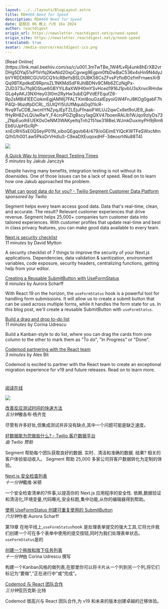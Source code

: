 ```yaml
---
layout: ../../layouts/BlogLayout.astro
title: RD#460 Need for Speed
description: RD#460 Need for Speed
date: 星期日 06 晚上 六月 16o 2024
author: reactdigest
origin_url: https://newsletter.reactdigest.net/p/need-speed
origin_site: https://newsletter.reactdigest.net/p/need-speed
translated: true
avatar: /media-source/reactdigest-ico.png
---
```



<Reference client:only="react" title="RD#460 Need for Speed" url="https://newsletter.reactdigest.net/p/need-speed" />

<Detail client:only="react">
	[Read Online](https://link.mail.beehiiv.com/ss/c/u001.3mTwTBe_1W4fLvRj4unk8hErXB2vrDHg5DYaj51xP1Vrfq2KwNid20xpCgvwg9Egpm0fbDwBaC536x4sHn9N4dyJbVYRDDt8RCGUVGCQ1rIcRBeYsBSLOUBK58CsZFvsPzfloBOzfmFrnaesXrBQq9BTKpdkdD9RpnsZL1NKMdSdFRJhlBDNv9CMb6ZCzNgPx-ZUD373u7fq9DStue6GBYYiL8aXWIHl0mYSvHced1916J1pvbU3sXnvcRHrdwGLq4yAKJ3NXHey03I0m2RyHw3ubEQPVdEFEqufZ6-Rp2sM8l41EECiokmEgjAMWj7FALTXml8ouGzaIEpyoiGW4FnJ8KOg0gabF7hP4Ql-9bzdfpDCRL_lSUIQYI5UUfMqubDq01IcR-ftvq9TuCDB_lwcntYNZyqJEpTZLEjuFfnaxiFWLUJ2qwCx8et9oUE9_jkak-fHyRH8ZvLQUwRwY_F4croPGZlgBscy1agQXV47boenRALIb1WJqo9zIyDs73_ZNpEuolhEUEK0sOeNM3WAKyeItqTnh2151se318BeLWJmkDuxmyPH9jRm6Eb6UJpHScRjP-xnEcRHi5xE0QSeyiP01N_xiboQEgqvb64/479/oGEimEYlQcKWTFeSWxcMmQ/h0/h001.aw5PksDrVHdIuS-C8eaDXEuqoxdHF-3deosrhNu88T4)

![](https://link.mail.beehiiv.com/ss/o/u001.Btu2bd7uwPPtNpvEhFUmtA/479/oGEimEYlQcKWTFeSWxcMmQ/ho.gif)

[A Quick Way to Improve React Testing Times](https://link.mail.beehiiv.com/ss/c/u001.96pnkUdR2Et9YTtP31beqSByW6j0I2geDLx63JfBY8KhPYYHkkj7g_SnR-NJI0FrApdnSuh0uReWiJW0xQDulLgisbAbLrJcF5-VyxZ_Hmgkn4LLuDmvT0X7KYj_6B9VKxLS6bh3PKI2tB8KZRUSe8pTiXwisLIASGAR9TAu-a_UNv_SbyBq9-5ejiY60WkSsO_cSdhBWXAAQuJQx8s03Q/479/oGEimEYlQcKWTFeSWxcMmQ/h1/h001.LvkF5eJEhTz1HyG4i2OnScnvx1Tsvish1sKmOVxl4uU)  
_5 minutes_ by Jakub Janczyk

Despite having many benefits, integration testing is not without its downsides. One of those issues can be a lack of speed. Read on to learn how one Jakub approached the problem.

[What can good data do for you? - Twilio Segment Customer Data Platform](https://link.mail.beehiiv.com/ss/c/u001.96pnkUdR2Et9YTtP31beqZDc6CvoM57HfpmGHktxcZjZDzznKwkCgdxRGrWFiTqewx8NkcOtCU2l4MjNK3nM1vQmInvgtEraITHmgfhimP5dcv0hjJgxk_iN7SS6oICzfn4HfyRqhn2GnvJEFo1TLfD1tuooZk-hnsRwgocXMCStAa7QLbZRs8r_da0XQNVALgrfcaMvQXIxat25r2GtLw/479/oGEimEYlQcKWTFeSWxcMmQ/h2/h001.3c7Rx5PeRvJm1SSGJR_Mxa5kclVWqh_EXsQnuzr1GD0)  
_sponsored by Twilio_

Segment helps every team access good data. Data that's real-time, clean, and accurate. The result? Relevant customer experiences that drive revenue. Segment helps 25,000+ companies turn customer data into tailored experiences. With customer profiles that update real-time and best in class privacy features, you can make good data available to every team.

[Next.js security checklist](https://link.mail.beehiiv.com/ss/c/u001.0APXl0QZL7fWOKx6hVh63qVOE6_bG1WEZeYoyc7qy9H9oZOSe-3at46oviyAMQFSJQNcjzUlfetIu1QbrDw8UAQ9byTlv1BI8OW7hNur2UMk2BQHIoNvO6-wTHNTCrhF2xYMamX-aVogCtF8mStZF0jqp7E6zRLF6ReU7xo7fLM2zwXfKxc-1ZnPp0XsVmhX-hM7TZVg_UPtW1mxv4-PJA/479/oGEimEYlQcKWTFeSWxcMmQ/h3/h001.-J0VUBDAkJ5DFtKom4TObN5KPzsimQeLAWKfYD40uO8)  
_11 minutes_ by David Mytton

A security checklist of 7 things to improve the security of your Next.js applications. Dependencies, data validation & sanitization, environment variables, code exposure, security headers, centralizing functions, getting help from your editor.

[Creating a Reusable SubmitButton with UseFormStatus](https://link.mail.beehiiv.com/ss/c/u001.DNYuWskNLZN5iE3d5ylPw40cKvTfguX8e_fzKhv5jclJx4ZnlSEXyITRMV9rKo55qfQhaCCR5trJlu78wyH0cwe0qu9AN4CooPQT9rGd5sGQYZLvglDPtBsSCeKEN_PLnf0WQvS8cYE4ruTMDO0H5BrdpCstL9FRvodDlEt1KrJ8MCNty53Ruqt3B7boXtx08gJRYcm0H9GiadK47imOkyFS7trQI_84mltStXfa9PxmPAfgr36pOCeAuzqOaH3c/479/oGEimEYlQcKWTFeSWxcMmQ/h4/h001.Cj6UxyekLCKCpiozlJ_02nZ6-b4ahsqysHBPKYn6XSk)  
_6 minutes_ by Aurora Scharff

With React 19 on the horizon, the `useFormStatus` hook is a powerful tool for handling form submissions. It will allow us to create a submit button that can be used across multiple forms, while it handles the form state for us. In this blog post, we'll create a reusable SubmitButton with `useFormStatus`.

[Build a drag and drop to-do list](https://link.mail.beehiiv.com/ss/c/u001.UBh74i5ibvpiWu-3SxqXvmT1tfMGfxA3v_DxMTfUzLWUnXrsKgR8G6aOEbNJdGgyCd_2vpG7cKkAQ75rxNvPmx7pXfeIt5OhTf_8f-PZZ2izdbnDtrezlwoJmb84_92UygR6AokfwagnfatXg9PNzQq2RfnNysePyskC-mYDzD4b3NabBOcHFSxPqDkdlcIbWylsiLiU-HBkVXww0nJZ1AESybWCkByo9T5xfSKdTx4/479/oGEimEYlQcKWTFeSWxcMmQ/h5/h001.-JcpwgPNhhEsre9rxqP4Z4Qpm5-A-MQFGqMImRzzWsE)  
_11 minutes_ by Corina Udrescu

Build a Kanban-style to do list, where you can drag the cards from one column to the other to mark them as "To do", "In Progress" or "Done".

[Codemod partnering with the React team](https://link.mail.beehiiv.com/ss/c/u001.H7TV3nVHQvyVqifzthtBOTHmvfeHFt3bVyOehCkRhSKizyjxWpaqDECnvBUdEG_C4xC-7R3jMiT7ZONDhe3_k4O2kL5jl3zNhhWlryjgDGJlPQKIalzQDwFKFrWnTilQ-IJ7wlOV_-GHr7PRt6cC_ijX5yUu3ZZvXhhksmmOaOBhUwY1NwDD-w4dgU0HP-bp/479/oGEimEYlQcKWTFeSWxcMmQ/h6/h001.09C1w9mezqkqz_iAGzpPqydidtKwpsFDY5wEzO985pk)  
_3 minutes_ by Alex Bit

Codemod is excited to partner with the React team to create an exceptional migration experience for v19 and future releases. Read on to learn more.

#
</Detail>

[阅读在线](https://link.mail.beehiiv.com/ss/c/u001.3mTwTBe_1W4fLvRj4unk8hErXB2vrDHg5DYaj51xP1Vrfq2KwNid20xpCgvwg9Egpm0fbDwBaC536x4sHn9N4dyJbVYRDDt8RCGUVGCQ1rIcRBeYsBSLOUBK58CsZFvsPzfloBOzfmFrnaesXrBQq9BTKpdkdD9RpnsZL1NKMdSdFRJhlBDNv9CMb6ZCzNgPx-ZUD373u7fq9DStue6GBYYiL8aXWIHl0mYSvHced1916J1pvbU3sXnvcRHrdwGLq4yAKJ3NXHey03I0m2RyHw3ubEQPVdEFEqufZ6-Rp2sM8l41EECiokmEgjAMWj7FALTXml8ouGzaIEpyoiGW4FnJ8KOg0gabF7hP4Ql-9bzdfpDCRL_lSUIQYI5UUfMqubDq01IcR-ftvq9TuCDB_lwcntYNZyqJEpTZLEjuFfnaxiFWLUJ2qwCx8et9oUE9_jkak-fHyRH8ZvLQUwRwY_F4croPGZlgBscy1agQXV47boenRALIb1WJqo9zIyDs73_ZNpEuolhEUEK0sOeNM3WAKyeItqTnh2151se318BeLWJmkDuxmyPH9jRm6Eb6UJpHScRjP-xnEcRHi5xE0QSeyiP01N_xiboQEgqvb64/479/oGEimEYlQcKWTFeSWxcMmQ/h0/h001.aw5PksDrVHdIuS-C8eaDXEuqoxdHF-3deosrhNu88T4)

![](https://link.mail.beehiiv.com/ss/o/u001.Btu2bd7uwPPtNpvEhFUmtA/479/oGEimEYlQcKWTFeSWxcMmQ/ho.gif)

[改善反应测试时间的快速方法](https://link.mail.beehiiv.com/ss/c/u001.96pnkUdR2Et9YTtP31beqSByW6j0I2geDLx63JfBY8KhPYYHkkj7g_SnR-NJI0FrApdnSuh0uReWiJW0xQDulLgisbAbLrJcF5-VyxZ_Hmgkn4LLuDmvT0X7KYj_6B9VKxLS6bh3PKI2tB8KZRUSe8pTiXwisLIASGAR9TAu-a_UNv_SbyBq9-5ejiY60WkSsO_cSdhBWXAAQuJQx8s03Q/479/oGEimEYlQcKWTFeSWxcMmQ/h1/h001.LvkF5eJEhTz1HyG4i2OnScnvx1Tsvish1sKmOVxl4uU)\
*五分钟*雅各布·杨齐克

尽管有许多好处,但集成测试并非没有缺点,其中一个问题可能是缺乏速度。

[好数据能为您做些什么? - Twilio 客户数据平台](https://link.mail.beehiiv.com/ss/c/u001.96pnkUdR2Et9YTtP31beqZDc6CvoM57HfpmGHktxcZjZDzznKwkCgdxRGrWFiTqewx8NkcOtCU2l4MjNK3nM1vQmInvgtEraITHmgfhimP5dcv0hjJgxk_iN7SS6oICzfn4HfyRqhn2GnvJEFo1TLfD1tuooZk-hnsRwgocXMCStAa7QLbZRs8r_da0XQNVALgrfcaMvQXIxat25r2GtLw/479/oGEimEYlQcKWTFeSWxcMmQ/h2/h001.3c7Rx5PeRvJm1SSGJR_Mxa5kclVWqh_EXsQnuzr1GD0)\
*由 Twilio 赞助*

Segment 帮助每个团队获取良好的数据. 实时、清洁和准确的数据. 结果? 相关的客户体验驱动收入。 Segment 帮助 25,000 多家公司将客户数据转化为定制的体验。

[Next.js 安全检查列表](https://link.mail.beehiiv.com/ss/c/u001.0APXl0QZL7fWOKx6hVh63qVOE6_bG1WEZeYoyc7qy9H9oZOSe-3at46oviyAMQFSJQNcjzUlfetIu1QbrDw8UAQ9byTlv1BI8OW7hNur2UMk2BQHIoNvO6-wTHNTCrhF2xYMamX-aVogCtF8mStZF0jqp7E6zRLF6ReU7xo7fLM2zwXfKxc-1ZnPp0XsVmhX-hM7TZVg_UPtW1mxv4-PJA/479/oGEimEYlQcKWTFeSWxcMmQ/h3/h001.-J0VUBDAkJ5DFtKom4TObN5KPzsimQeLAWKfYD40uO8)\
*十一分钟*戴维·米顿

一个安全检查清单的7件事,以提高你的 Next.js 应用程序的安全性. 依赖,数据验证和清洁化,环境变量,代码曝光,安全标题,集中功能,从你的编辑器得到帮助。

[使用 UseFormStatus 创建可重复使用的 SubmitButton](https://link.mail.beehiiv.com/ss/c/u001.DNYuWskNLZN5iE3d5ylPw40cKvTfguX8e_fzKhv5jclJx4ZnlSEXyITRMV9rKo55qfQhaCCR5trJlu78wyH0cwe0qu9AN4CooPQT9rGd5sGQYZLvglDPtBsSCeKEN_PLnf0WQvS8cYE4ruTMDO0H5BrdpCstL9FRvodDlEt1KrJ8MCNty53Ruqt3B7boXtx08gJRYcm0H9GiadK47imOkyFS7trQI_84mltStXfa9PxmPAfgr36pOCeAuzqOaH3c/479/oGEimEYlQcKWTFeSWxcMmQ/h4/h001.Cj6UxyekLCKCpiozlJ_02nZ6-b4ahsqysHBPKYn6XSk)\
*六分钟*作者:Aurora Scharff

第19章 在地平线上,`useFormStatus`hook 是处理表单提交的强大工具,它将允许我们创建一个可在多个表单中使用的提交按钮,同时为我们处理表单状态。`useFormStatus`是的

[创建一个拖放和放下任务列表](https://link.mail.beehiiv.com/ss/c/u001.UBh74i5ibvpiWu-3SxqXvmT1tfMGfxA3v_DxMTfUzLWUnXrsKgR8G6aOEbNJdGgyCd_2vpG7cKkAQ75rxNvPmx7pXfeIt5OhTf_8f-PZZ2izdbnDtrezlwoJmb84_92UygR6AokfwagnfatXg9PNzQq2RfnNysePyskC-mYDzD4b3NabBOcHFSxPqDkdlcIbWylsiLiU-HBkVXww0nJZ1AESybWCkByo9T5xfSKdTx4/479/oGEimEYlQcKWTFeSWxcMmQ/h5/h001.-JcpwgPNhhEsre9rxqP4Z4Qpm5-A-MQFGqMImRzzWsE)\
*十一分钟*由 Corina Udrescu 撰写

构建一个Kanban风格的做列表,在那里你可以将卡片从一个列到另一个列,将它们标记为“要做”,“正在进行中”或“完成”。

[Codemod 与 React 团队合作](https://link.mail.beehiiv.com/ss/c/u001.H7TV3nVHQvyVqifzthtBOTHmvfeHFt3bVyOehCkRhSKizyjxWpaqDECnvBUdEG_C4xC-7R3jMiT7ZONDhe3_k4O2kL5jl3zNhhWlryjgDGJlPQKIalzQDwFKFrWnTilQ-IJ7wlOV_-GHr7PRt6cC_ijX5yUu3ZZvXhhksmmOaOBhUwY1NwDD-w4dgU0HP-bp/479/oGEimEYlQcKWTFeSWxcMmQ/h6/h001.09C1w9mezqkqz_iAGzpPqydidtKwpsFDY5wEzO985pk)\
*三分钟*亚历克斯·比特

Codemod 很高兴与 React 团队合作,为 v19 和未来的版本创建卓越的迁移体验。

#


